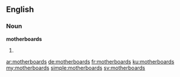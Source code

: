 ==English==

===Noun===
'''motherboards'''

# {{plural of|motherboard}}

[[ar:motherboards]]
[[de:motherboards]]
[[fr:motherboards]]
[[ku:motherboards]]
[[my:motherboards]]
[[simple:motherboards]]
[[sv:motherboards]]